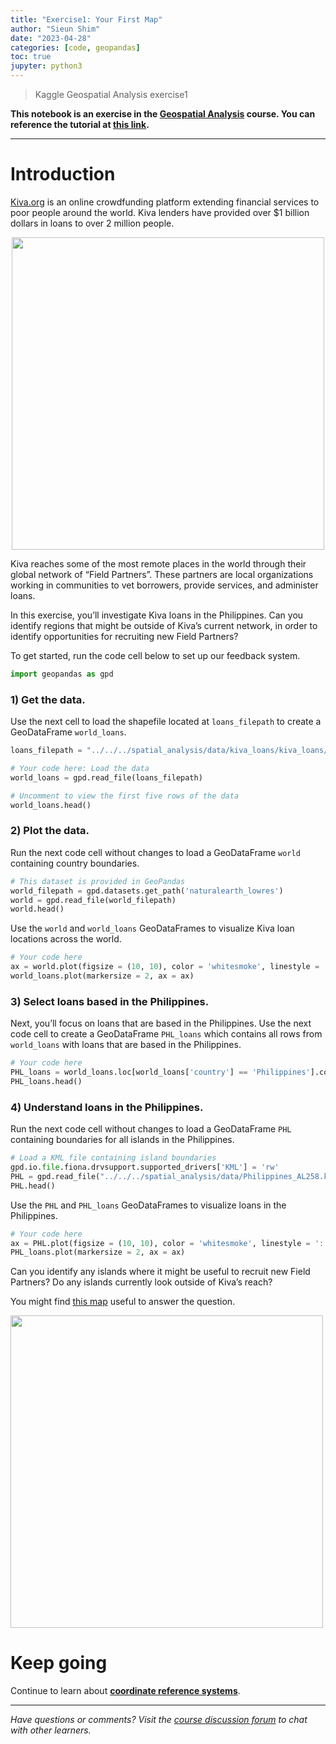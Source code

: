 ```yaml
---
title: "Exercise1: Your First Map"
author: "Sieun Shim"
date: "2023-04-28"
categories: [code, geopandas]
toc: true
jupyter: python3
---
```


> Kaggle Geospatial Analysis exercise1

**This notebook is an exercise in the [Geospatial Analysis](https://www.kaggle.com/learn/geospatial-analysis) course.  You can reference the tutorial at [this link](https://www.kaggle.com/alexisbcook/your-first-map).**

---


# Introduction

[Kiva.org](https://www.kiva.org/) is an online crowdfunding platform extending financial services to poor people around the world. Kiva lenders have provided over $1 billion dollars in loans to over 2 million people.

<center>
<img src="https://storage.googleapis.com/kaggle-media/learn/images/2G8C53X.png" width="500"><br/>
</center>

Kiva reaches some of the most remote places in the world through their global network of "Field Partners". These partners are local organizations working in communities to vet borrowers, provide services, and administer loans.

In this exercise, you'll investigate Kiva loans in the Philippines.  Can you identify regions that might be outside of Kiva's current network, in order to identify opportunities for recruiting new Field Partners?

To get started, run the code cell below to set up our feedback system.


```python
import geopandas as gpd
```

### 1) Get the data.

Use the next cell to load the shapefile located at `loans_filepath` to create a GeoDataFrame `world_loans`.  

```python
loans_filepath = "../../../spatial_analysis/data/kiva_loans/kiva_loans/kiva_loans.shp"

# Your code here: Load the data
world_loans = gpd.read_file(loans_filepath)

# Uncomment to view the first five rows of the data
world_loans.head()
```

### 2) Plot the data.

Run the next code cell without changes to load a GeoDataFrame `world` containing country boundaries.

```python
# This dataset is provided in GeoPandas
world_filepath = gpd.datasets.get_path('naturalearth_lowres')
world = gpd.read_file(world_filepath)
world.head()
```

Use the `world` and `world_loans` GeoDataFrames to visualize Kiva loan locations across the world.

```python
# Your code here
ax = world.plot(figsize = (10, 10), color = 'whitesmoke', linestyle = ':', edgecolor = 'black')
world_loans.plot(markersize = 2, ax = ax)
```

### 3) Select loans based in the Philippines.

Next, you'll focus on loans that are based in the Philippines.  Use the next code cell to create a GeoDataFrame `PHL_loans` which contains all rows from `world_loans` with loans that are based in the Philippines.

```python
# Your code here
PHL_loans = world_loans.loc[world_loans['country'] == 'Philippines'].copy()
PHL_loans.head()
```

### 4) Understand loans in the Philippines.

Run the next code cell without changes to load a GeoDataFrame `PHL` containing boundaries for all islands in the Philippines.

```python
# Load a KML file containing island boundaries
gpd.io.file.fiona.drvsupport.supported_drivers['KML'] = 'rw'
PHL = gpd.read_file("../../../spatial_analysis/data/Philippines_AL258.kml", driver='KML')
PHL.head()
```

Use the `PHL` and `PHL_loans` GeoDataFrames to visualize loans in the Philippines.

```python
# Your code here
ax = PHL.plot(figsize = (10, 10), color = 'whitesmoke', linestyle = ':', edgecolor = 'black')
PHL_loans.plot(markersize = 2, ax = ax)
```

Can you identify any islands where it might be useful to recruit new Field Partners?  Do any islands currently look outside of Kiva's reach?

You might find [this map](https://bit.ly/2U2G7x7) useful to answer the question.

<img src="https://bit.ly/2U2G7x7" width=500>

# Keep going

Continue to learn about **[coordinate reference systems](https://www.kaggle.com/alexisbcook/coordinate-reference-systems)**.

---




*Have questions or comments? Visit the [course discussion forum](https://www.kaggle.com/learn/geospatial-analysis/discussion) to chat with other learners.*

